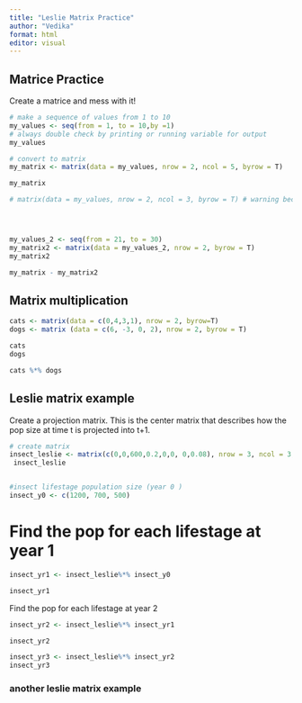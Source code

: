 ```yaml
---
title: "Leslie Matrix Practice"
author: "Vedika"
format: html
editor: visual
---
```


## Matrice Practice
Create a matrice and mess with it! 
```r
# make a sequence of values from 1 to 10
my_values <- seq(from = 1, to = 10,by =1)
# always double check by printing or running variable for output 
my_values

# convert to matrix
my_matrix <- matrix(data = my_values, nrow = 2, ncol = 5, byrow = T)

my_matrix

# matrix(data = my_values, nrow = 2, ncol = 3, byrow = T) # warning because dimensions do not provide enough slots for 10 numbers





```

```r
my_values_2 <- seq(from = 21, to = 30)
my_matrix2 <- matrix(data = my_values_2, nrow = 2, byrow = T)
my_matrix2

my_matrix - my_matrix2

```

## Matrix multiplication 
```r
cats <- matrix(data = c(0,4,3,1), nrow = 2, byrow=T)
dogs <- matrix (data = c(6, -3, 0, 2), nrow = 2, byrow = T)

cats 
dogs

cats %*% dogs

```

## Leslie matrix example
Create a projection matrix. This is the center matrix that describes how the pop size at time t is projected into t+1. 

```r
# create matrix 
insect_leslie <- matrix(c(0,0,600,0.2,0,0, 0,0.08), nrow = 3, ncol = 3, byrow = T)
 insect_leslie



```

```r
#insect lifestage population size (year 0 )
insect_y0 <- c(1200, 700, 500)
```

# Find the pop for each lifestage at year 1
```r
insect_yr1 <- insect_leslie%*% insect_y0

insect_yr1


```

Find the pop for each lifestage at year 2
```r
insect_yr2 <- insect_leslie%*% insect_yr1

insect_yr2

insect_yr3 <- insect_leslie%*% insect_yr2
insect_yr3

```

### another leslie matrix example






